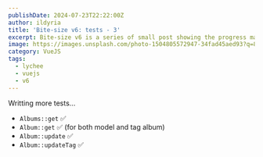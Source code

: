 ```yaml
---
publishDate: 2024-07-23T22:22:00Z
author: ildyria
title: 'Bite-size v6: tests - 3'
excerpt: Bite-size v6 is a series of small post showing the progress made on the development of the future version of Lychee.
image: https://images.unsplash.com/photo-1504805572947-34fad45aed93?q=80&w=2607&auto=format&fit=crop&ixlib=rb-4.0.3&ixid=M3wxMjA3fDB8MHxwaG90by1wYWdlfHx8fGVufDB8fHx8fA%3D%3D
category: VueJS
tags:
  - lychee
  - vuejs
  - v6
---
```

Writting more tests...

- `Albums::get` ✅ 
- `Album::get` ✅ (for both model and tag album)
- `Album::update` ✅
- `Album::updateTag` ✅
